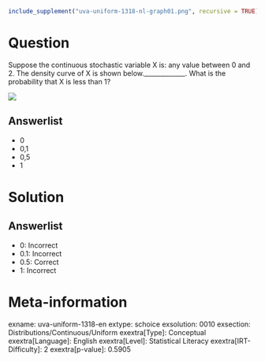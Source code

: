 ```r
include_supplement("uva-uniform-1318-nl-graph01.png", recursive = TRUE)
```

Question
========

Suppose the continuous stochastic variable X is: any value between 0 and 2. The density curve of X is shown below._____________. What is the probability that X is less than 1?

![](uva-uniform-1318-nl-graph01.png)

Answerlist
----------

* 0
* 0,1
* 0,5
* 1

Solution
========

Answerlist
----------

* 0: Incorrect
* 0.1: Incorrect
* 0.5: Correct
* 1: Incorrect

Meta-information
================
exname: uva-uniform-1318-en
extype: schoice
exsolution: 0010
exsection: Distributions/Continuous/Uniform
exextra[Type]: Conceptual
exextra[Language]: English
exextra[Level]: Statistical Literacy
exextra[IRT-Difficulty]: 2
exextra[p-value]: 0.5905
